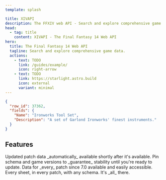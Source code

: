 ```yaml
---
template: splash

title: XIVAPI
description: The FFXIV web API - Search and explore comprehensive game data.
head:
  - tag: title
    content: XIVAPI - The Final Fantasy 14 Web API
hero:
  title: The Final Fantasy 14 Web API
  tagline: Search and explore comprehensive game data.
  actions:
    - text: TODO
      link: /guides/example/
      icon: right-arrow
    - text: TODO
      link: https://starlight.astro.build
      icon: external
      variant: minimal
---
```



```json frame="terminal" title="/api/1/sheet/Item/37362?fields=Name,Description"
{
  "row_id": 37362,
  "fields": {
    "Name": "Ironworks Tool Set",
    "Description": "A set of Garlond Ironworks' finest instruments."
  }
}
```

## Features

<CardGrid>
	<Card title="Fast updates" icon="download">
		Updated patch data _automatically_ available shortly after it's available.
	</Card>
	<Card title="Stable API" icon="puzzle">
		Pin schema and game versions to _guarantee_ stability until you're ready to update.
	</Card>
	<Card title="Time travel (backwards)" icon="rocket">
		Data for _every_ patch since 7.0 available and easily accessible.
	</Card>
	<Card title="Search anything" icon="magnifier">
		Every sheet, in every patch, with any schema. It's _all_ there.
	</Card>
</CardGrid>
